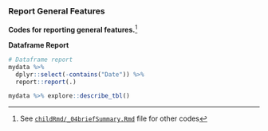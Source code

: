 ### Report General Features

**Codes for reporting general features.**^[See [`childRmd/_04briefSummary.Rmd`](https://github.com/sbalci/histopathology-template/blob/master/childRmd/_04briefSummary.Rmd) file for other codes]


**Dataframe Report**

```r
# Dataframe report
mydata %>% 
  dplyr::select(-contains("Date")) %>%
  report::report(.)
```


```r
mydata %>% explore::describe_tbl()
```



